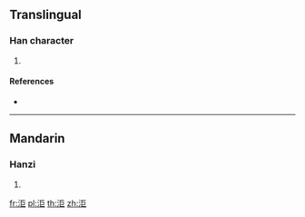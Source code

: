{{character info/new}}
==Translingual==

===Han character===
{{Han char|rn=85|rad=水|as=06|sn=9|four=31117|canj=ESS|ids=⿰氵巨}}

# {{defn|Han|sort=水06}}

====References====
* {{Han ref|kx=0622.070|dkj=17346|hdz=31561.070|uh=6D30|ud=27952|bh=CD48|bd=52552}}

----

==Mandarin==

===Hanzi===
{{cmn-hanzi|pin=[[jù]] ([[ju4]]), [[rú]] ([[ru2]])|wg=chü<sup>4</sup>, ju<sup>2</sup>}}

# {{defn|lang=cmn|sort=水06}}

[[fr:洰]]
[[pl:洰]]
[[th:洰]]
[[zh:洰]]